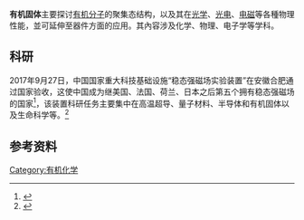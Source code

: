 {{Expand |time=2009-04-19T10:05:35+00:00 }}<!-- 本调用由 {{subst:Expand/auto}} 自动产生。 -->

'''有机固体'''主要探讨[[有机分子|有机分子]]的聚集态结构，以及其在[[光学|光学]]、[[光电|光电]]、[[电磁|电磁]]等各種物理性能，並可延伸至器件方面的应用。其內容涉及化学、物理、电子学等学科。

==科研 ==
2017年9月27日，中国国家重大科技基础设施“稳态强磁场实验装置”在安徽合肥通过国家验收，这使中国成为继美国、法国、荷兰、日本之后第五个拥有稳态强磁场的国家<ref>{{Cite news |url=https://news.gmw.cn/2017-09/29/content_26377288.htm |title=我国又添科研重器 世界舞台创新竞技 |work=光明日报 _光明网 |accessdate=2021-12-01 |archive-date=2021-12-01 |archive-url=https://web.archive.org/web/20211201025449/https://news.gmw.cn/2017-09/29/content_26377288.htm |dead-url=no }}</ref>，该装置科研任务主要集中在高温超导、量子材料、半导体和有机固体以及生命科学等。<ref>{{Cite news |url=http://news.cctv.com/2017/09/30/ARTIvsMm4tAg82kliIWrJ3fu170930.shtml |title=让世界惊艳！用科技创新打造“国之重器”_新闻频道_央视网(cctv.com) |accessdate=2021-12-01 |archive-date=2021-12-01 |archive-url=https://web.archive.org/web/20211201025454/http://news.cctv.com/2017/09/30/ARTIvsMm4tAg82kliIWrJ3fu170930.shtml |dead-url=no }}</ref>

==参考资料==
{{reflist}}

[[Category:有机化学|Category:有机化学]]